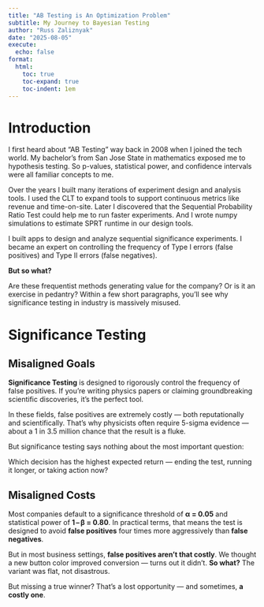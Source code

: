 ```yaml
---
title: "AB Testing is An Optimization Problem"
subtitle: My Journey to Bayesian Testing
author: "Russ Zaliznyak"
date: "2025-08-05"
execute:
  echo: false
format: 
  html: 
    toc: true
    toc-expand: true
    toc-indent: 1em
---
```


# Introduction

I first heard about "AB Testing" way back in 2008 when I joined the tech world. My bachelor's from San Jose State in mathematics exposed me to hypothesis testing. So p-values, statistical power, and confidence intervals were all familiar concepts to me. 

Over the years I built many iterations of experiment design and analysis tools. I used the CLT to expand tools to support continuous metrics like revenue and time-on-site. Later I discovered that the Sequential Probability Ratio Test could help me to run faster experiments. And I wrote numpy simulations to estimate SPRT runtime in our design tools.

I built apps to design and analyze sequential significance experiments. I became an expert on controlling the frequency of Type I errors (false positives) and Type II errors (false negatives). 

**But so what?** 

Are these frequentist methods generating value for the company? Or is it an exercise in pedantry?
Within a few short paragraphs, you'll see why significance testing in industry is massively misused.

# Significance Testing

## Misaligned Goals

**Significance Testing**  is designed to rigorously control the frequency of false positives. If you're writing physics papers or claiming groundbreaking scientific discoveries, it's the perfect tool.

In these fields, false positives are extremely costly — both reputationally and scientifically. That’s why physicists often require 5-sigma evidence — about a 1 in 3.5 million chance that the result is a fluke.

But significance testing says nothing about the most important question:

Which decision has the highest expected return — ending the test, running it longer, or taking action now?

## Misaligned Costs

Most companies default to a significance threshold of **α = 0.05** and statistical power of **1 – β = 0.80**.
In practical terms, that means the test is designed to avoid **false positives** four times more aggressively than **false negatives**.

But in most business settings, **false positives aren’t that costly**. We thought a new button color improved conversion — turns out it didn’t. **So what?** The variant was flat, not disastrous.

But missing a true winner? That’s a lost opportunity — and sometimes, **a costly one**.






